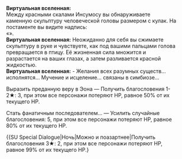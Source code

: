 {{Диалог Начало}}
:'''Виртуальная вселенная:''' <br />Между красными скалами Инсумосу вы обнаруживаете каменную скульптуру человеческой головы размером с кулак. На постаменте вы видите надпись:<br />«{{Rubi|Яоши|Эон Изобилия}}».
:'''Виртуальная вселенная:''' Неожиданно для себя вы сжимаете скульптуру в руке и чувствуете, как под вашими пальцами голова превращается в птицу. Её жизненная сила множится и разрастается на ваших глазах, а затем разливается красной жидкостью.
:'''Виртуальная вселенная:''' - Желания всех разумных существ... исполнятся... Мучение и исцеление... связаны в симбиозе...
:{{Диалог|Звезда}} Выразить преданную веру в Эона &mdash; Получить благословения 1-2★: 3, при этом все персонажи потеряют НР, равное 50% от их текущего НР.
:{{Диалог|Звезда}} Стать фанатичным последователем... &mdash; Усилить случайные благословения: 5, при этом все персонажи потеряют НР, равное 80% от их текущего НР.
:{{SU Special Dialogue|Ночь|Можно и поазартнее|Получить благословения 3★: 2, при этом все персонажи потеряют НР, равное 99% от их текущего НР.}
{{Диалог Конец}}